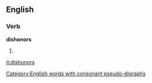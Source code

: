==English==

===Verb===
'''dishonors'''

# {{third-person singular of|[[dishonor]]}}

[[Category:English words with consonant pseudo-digraphs]]

[[it:dishonors]]